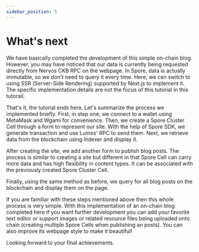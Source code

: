 ```yaml
---
sidebar_position: 5
---
```


# What's next

We have basically completed the development of this simple on-chain blog. However, you may have noticed that our data is currently being requested directly from Nervos CKB RPC on the webpage. In Spore, data is actually immutable, so we don't need to query it every time. Here, we can switch to using SSR (Server-Side Rendering) supported by Next.js to implement it. The specific implementation details are not the focus of this tutorial in this tutorail.

That's it, the tutorial ends here. Let's summarize the process we implemented briefly. First, in step one, we connect to a wallet using MetaMask and Wgami for convenience. Then, we create a Spore Cluster Cell through a form to represent our site. With the help of Spore SDK, we generate transaction and use Lumos' RPC to send them. Next, we retrieve data from the blockchain using Indexer and display it.

After creating the site, we add another form to publish blog posts. The process is similar to creating a site but different in that Spore Cell can carry more data and has high flexibility in content types. It can be associated with the previously created Spore Cluster Cell.

Finally, using the same method as before, we query for all blog posts on the blockchain and display them on the page.

If you are familiar with these steps mentioned above then this whole process is very simple. With this implementation of an on-chain blog completed here if you want further development you can add your favorite text editor or support images or related resource files being uploaded onto chain (creating multiple Spore Cells when publishing an posts). You can also improve its webpage style to make it beautiful!

Looking forward to your final achievements.
